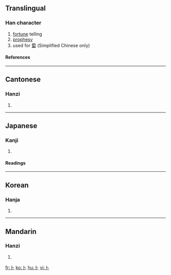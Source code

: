 {{see|蔔|ト}}
==Translingual==
{{Han stroke|[[Image:卜-order.gif]]}}
===Han character===
{{Han char|rn=25|rad=卜|as=00|sn=2|four=2300<sub>0</sub>|canj=卜 (Y)}}
# [[fortune]] telling
# [[prophesy]]
# used for [[蔔]] (Simplified Chinese only)
====References====
{{Han ref|kx=0157.250|dkj=02774|dj=0361.150|hdz=10091.110|uh=535C|ud=21340|bh=A452|bd=42066}}
----
==Cantonese==
===Hanzi===
{{yue-hanzi|jyut=[[buk1]]|y=[[buk1]]}}
# {{defn|Cantonese}}
----
==Japanese==
===Kanji===
{{ja-kanji|grade=8|rs=卜00}}
# {{defn|Japanese}} 
====Readings====
{{ja-readings|on=[[ぼく]] (boku)|kun=[[うらなう]] (uranau), [[うらない]] (uranai)}}
----
==Korean==
===Hanja===
{{ko-hanja|hangeul=복|rv=bok|mr=pok}}
# {{defn|Korean}}
----
==Mandarin==
===Hanzi===
{{cmn-hanzi|tra=蔔|pin=[[bǔ]] (bu3)|wg=pu<sup>3</sup>}}
# {{defn|Mandarin}}

[[fr:卜]]
[[ko:卜]]
[[hu:卜]]
[[vi:卜]]
